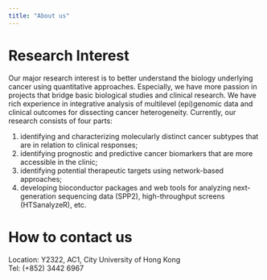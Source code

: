 ```yaml
---
title: "About us"
---
```


# Research Interest

Our major research interest is to better understand the biology underlying cancer using quantitative approaches. Especially, we have more passion in projects that bridge basic biological studies and clinical research. We have rich experience in integrative analysis of multilevel (epi)genomic data and clinical outcomes for dissecting cancer heterogeneity. Currently, our research consists of four parts:

1. identifying and characterizing molecularly distinct cancer subtypes that are in relation to clinical responses;
1. identifying prognostic and predictive cancer biomarkers that are more accessible in the clinic;
1. identifying potential therapeutic targets using network-based approaches;
1. developing bioconductor packages and web tools for analyzing next-generation sequencing data (SPP2), high-throughput screens (HTSanalyzeR), etc.

# How to contact us

Location: Y2322, AC1, City University of Hong Kong  
Tel: (+852) 3442 6967
